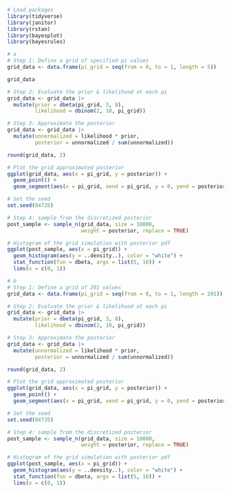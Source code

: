 ```r
# Load packages
library(tidyverse)
library(janitor)
library(rstan)
library(bayesplot)
library(bayesrules)
```

```r
# a
# Step 1: Define a grid of specified pi values
grid_data <- data.frame(pi_grid = seq(from = 0, to = 1, length = 5))

grid_data
```


```r
# Step 2: Evaluate the prior & likelihood at each pi
grid_data <- grid_data |>
  mutate(prior = dbeta(pi_grid, 3, 8),
         likelihood = dbinom(2, 10, pi_grid))
```

```r
# Step 3: Approximate the posterior
grid_data <- grid_data |>
  mutate(unnormalized = likelihood * prior,
         posterior = unnormalized / sum(unnormalized))
```

```r
round(grid_data, 2)
```

```r
# Plot the grid approximated posterior
ggplot(grid_data, aes(x = pi_grid, y = posterior)) + 
  geom_point() + 
  geom_segment(aes(x = pi_grid, xend = pi_grid, y = 0, yend = posterior))

```
```r
# Set the seed
set.seed(84735)

# Step 4: sample from the discretized posterior
post_sample <- sample_n(grid_data, size = 10000, 
                        weight = posterior, replace = TRUE)
```

```r
# Histogram of the grid simulation with posterior pdf
ggplot(post_sample, aes(x = pi_grid)) + 
  geom_histogram(aes(y = ..density..), color = "white") + 
  stat_function(fun = dbeta, args = list(5, 16)) + 
  lims(x = c(0, 1))
```

```r
# b
# Step 1: Define a grid of 201 values
grid_data <- data.frame(pi_grid = seq(from = 0, to = 1, length = 201))

# Step 2: Evaluate the prior & likelihood at each pi
grid_data <- grid_data |>
  mutate(prior = dbeta(pi_grid, 3, 8),
         likelihood = dbinom(2, 10, pi_grid))

# Step 3: Approximate the posterior
grid_data <- grid_data |>
  mutate(unnormalized = likelihood * prior,
         posterior = unnormalized / sum(unnormalized))

round(grid_data, 2)

# Plot the grid approximated posterior
ggplot(grid_data, aes(x = pi_grid, y = posterior)) + 
  geom_point() + 
  geom_segment(aes(x = pi_grid, xend = pi_grid, y = 0, yend = posterior))
```
```r
# Set the seed
set.seed(84735)

# Step 4: sample from the discretized posterior
post_sample <- sample_n(grid_data, size = 10000, 
                        weight = posterior, replace = TRUE)
```

```r
# Histogram of the grid simulation with posterior pdf
ggplot(post_sample, aes(x = pi_grid)) + 
  geom_histogram(aes(y = ..density..), color = "white") + 
  stat_function(fun = dbeta, args = list(5, 16)) + 
  lims(x = c(0, 1))
```

